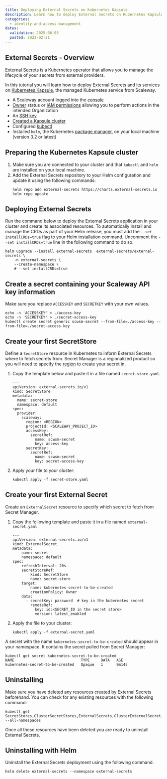 ```yaml
---
title: Deploying External Secrets on Kubernetes Kapsule
description: Learn how to deploy External Secrets on Kubernetes Kapsule, seamlessly integrating with Scaleway Secret Manager for secure secret management.
categories:
  - identity-and-access-management
dates:
  validation: 2025-06-03
  posted: 2023-02-21
---
```



## External Secrets - Overview

[External Secrets](https://external-secrets.io) is a Kubernetes operator that allows you to manage the lifecycle of your secrets from external providers.

In this tutorial you will learn how to deploy External Secrets and its services on [Kubernetes Kapsule](/kubernetes/concepts/#kubernetes-kapsule), the managed Kubernetes service from Scaleway.

<Requirements />

- A Scaleway account logged into the [console](https://console.scaleway.com)
- [Owner](/iam/concepts/#owner) status or [IAM permissions](/iam/concepts/#permission) allowing you to perform actions in the intended Organization
- An [SSH key](/organizations-and-projects/how-to/create-ssh-key/)
- [Created a Kapsule cluster](/kubernetes/how-to/create-cluster/)
- Configured [kubectl](/kubernetes/how-to/connect-cluster-kubectl/)
- Installed `helm`, the Kubernetes [package manager](https://helm.sh/), on your local machine (version 3.2 or latest)

## Preparing the Kubernetes Kapsule cluster

1. Make sure you are connected to your cluster and that `kubectl` and `helm` are installed on your local machine.
2. Add the External Secrets repository to your Helm configuration and update it using the following commands:
    ```
    helm repo add external-secrets https://charts.external-secrets.io
    helm repo update
    ```

## Deploying External Secrets

Run the command below to deploy the External Secrets application in your cluster and create its associated resources.
To automatically install and manage the CRDs as part of your Helm release, you must add the `--set installCRDs=true` flag to your Helm installation command.
Uncomment the `--set installCRDs=true` line in the following command to do so.
```
helm upgrade --install external-secrets  external-secrets/external-secrets \
    -n external-secrets \
    --create-namespace \
    # --set installCRDs=true
```

## Create a secret containing your Scaleway API key information

Make sure you replace `ACCESSKEY` and `SECRETKEY` with your own values.

```
echo -n 'ACCESSKEY' > ./access-key
echo -n 'SECRETKEY' > ./secret-access-key
kubectl create secret generic scwsm-secret --from-file=./access-key --from-file=./secret-access-key
```
## Create your first SecretStore

Define a `SecretStore` resource in Kubernetes to inform External Secrets where to fetch secrets from.
Secret Manager is a regionalized product so you will need to specify the [region](/secret-manager/concepts/#region) to create your secret in.

1. Copy the template below and paste it in a file named `secret-store.yaml`.

    ```
    ---
    apiVersion: external-secrets.io/v1
    kind: SecretStore
    metadata:
      name: secret-store
      namespace: default
    spec:
      provider:
        scaleway:
          region: <REGION>
          projectId: <SCALEWAY_PROJECT_ID>
          accessKey:
            secretRef:
              name: scwsm-secret
              key: access-key
          secretKey:
            secretRef:
              name: scwsm-secret
              key: secret-access-key
    ```
2. Apply your file to your cluster:

    ```
    kubectl apply -f secret-store.yaml
    ```

## Create your first External Secret

Create an `ExternalSecret` resource to specify which secret to fetch from Secret Manager.
1. Copy the following template and paste it in a file named `external-secret.yaml`

    ```
    ---
    apiVersion: external-secrets.io/v1
    kind: ExternalSecret
    metadata:
        name: secret
        namespace: default
    spec:
        refreshInterval: 20s
        secretStoreRef:
            kind: SecretStore
            name: secret-store
        target:
            name: kubernetes-secret-to-be-created
            creationPolicy: Owner
        data:
          - secretKey: password  # key in the kubernetes secret
            remoteRef:
              key: id:<SECRET_ID in the secret store>
              version: latest_enabled
    ```
2. Apply the file to your cluster:
    ```
    kubectl apply -f external-secret.yaml
    ```

A secret with the name `kubernetes-secret-to-be-created` should appear in your namespace. It contains the secret pulled from Secret Manager:

```
kubectl get secret kubernetes-secret-to-be-created
NAME                              TYPE     DATA   AGE
kubernetes-secret-to-be-created   Opaque   1      9m14s
```

## Uninstalling

Make sure you have deleted any resources created by External Secrets beforehand. You can check for any existing resources with the following command:

```
kubectl get SecretStores,ClusterSecretStores,ExternalSecrets,ClusterExternalSecret,PushSecret --all-namespaces
```

Once all these resources have been deleted you are ready to uninstall External Secrets.

## Uninstalling with Helm

Uninstall the External Secrets deployment using the following command.

```
helm delete external-secrets --namespace external-secrets
```
